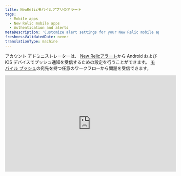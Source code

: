 ```yaml
---
title: NewRelicモバイルアプリのアラート
tags:
  - Mobile apps
  - New Relic mobile apps
  - Authentication and alerts
metaDescription: 'Customize alert settings for your New Relic mobile app, including email or push notifications. View and acknowledge view alerting incidents.'
freshnessValidatedDate: never
translationType: machine
---
```


アカウント アドミニストレーターは、 [New Relicアラート](/docs/alerts-applied-intelligence/new-relic-alerts/get-started/introduction-applied-intelligence)から Android および iOS デバイスでプッシュ通知を受信するための設定を行うことができます。 [モバイル プッシュ](/docs/alerts-applied-intelligence/notifications/notification-integrations#mobile_push)の宛先を持つ任意のワークフローから問題<InlinePopover type="alerts"/>を受信できます。

<iframe
  width="560"
  height="315"
  src="https://www.youtube.com/embed/bVJZUatrCpY"
  title="YouTube video player"
  frameborder="0"
  allow="accelerometer; autoplay; clipboard-write; encrypted-media; gyroscope; picture-in-picture; web-share"
  allowfullscreen
/>

## 要件 [#requirements]

[New Relic One ユーザー モデル](/docs/accounts/original-accounts-billing/original-product-based-pricing/overview-user-models)と[元のユーザー モデル](/docs/accounts/original-accounts-billing/original-product-based-pricing/overview-user-models)の両方のユーザーは、モバイル プッシュを[宛先](/docs/alerts-applied-intelligence/notifications/notification-integrations#mobile_push)として使用するワークフローを設定できます。

## 通知のオン/オフ [#enabling-alerts]

Android または iOS アプリから New Relic アカウントにログインすると、デバイスは自動的にユーザーに関連付けられます。[モバイルプッシュの送信先を必ずワークフローに追加して](/docs/alerts-applied-intelligence/applied-intelligence/incident-workflows/incident-workflows#add-workflow)ください。

## 問題のインシデントの詳細を表示する [#viewing-alerts]

通知は、デバイスのロック画面に自動的に表示されます。New Relic アプリを起動する。

1. デバイスに応じて、次の手順を実行します。

   * Androidデバイスでは、通知ドロワーから通知をタップします。
   * iOSデバイスでは、画面をスワイプします。

2. New Relic アプリの

   <DNT>**Alerts**</DNT>

   メニューから、任意の問題を選択して、関連付けられているアプリケーションのエラーの詳細を表示します。

3. 必要に応じて、

   <DNT>**Acknowledge**</DNT>

   を選択します。

4. 必要に応じて、追加の詳細を表示するには、

   <DNT>**Overview**</DNT>

   、

   <DNT>**Incidents**</DNT>

   、または

   <DNT>**Issue log**</DNT>

   を選択します。

メイン メニューの<DNT>**Alerts**</DNT>リストには、時間順に並べられた問題が表示されます。追加のフィルターを適用したり、右上の時間枠を変更したりすることもできます。

## アラート設定のトラブルシューティング [#troubleshooting]

モバイル デバイスでプッシュ通知が機能しない場合:

1. 要件 [を満たしていることを確認する](#requirements) 。
2. [アラートが有効になっていることを確認する](#enabling-alerts).
3. New Relic がプッシュ通知の送信を許可されていることを確認するには、モバイル デバイスの[通知設定](#notification-settings)を確認してください。

モバイルデバイスの通知設定が正しいにもかかわらず、通知を受け取れない場合は、 [アカウントからデバイスを削除](#account-delete) した後、 [アンインストール](#uninstall-app) と [New Relic アプリケーションを再インストール](#reinstall-app) してください。

<CollapserGroup>
  <Collapser
    id="notification-settings"
    title="モバイルデバイスの通知設定を確認してください"
  >
    お使いの端末の手順に従ってください。

    <table>
      <thead>
        <tr>
          <th style={{ width: "150px" }}>
            <DNT>
              **Device**
            </DNT>
          </th>

          <th>
            <DNT>
              **To check notification settings:**
            </DNT>
          </th>
        </tr>
      </thead>

      <tbody>
        <tr>
          <td>
            Android
          </td>

          <td>
            1. Android デバイスの

               <DNT>**Settings**</DNT>

               から、

               <DNT>**Sound and notification**</DNT>

               を選択します。

            2. 音量の設定を確認してください。

            3. オプション:

               <DNT>**Also vibrate for calls**</DNT>

               を有効にします。

            4. <DNT>**Interruptions**</DNT>

               の設定を確認してください。

            5. <DNT>**Notification**</DNT>

               の設定を確認してください。

            6. <DNT>**App notifications**</DNT>

               の設定を確認します: New Relic アプリを選択し、

               <DNT>**Block**</DNT>

               と

               <DNT>**Priority**</DNT>

               の設定を確認します。
          </td>
        </tr>

        <tr>
          <td>
            iOS
          </td>

          <td>
            1. [\[サイレント\]](http://support.apple.com/kb/HT5463)がオフになっていることを確認します。iOS

               <DNT>**Settings**</DNT>

               アプリから、

               <DNT>**Do Not Disturb**</DNT>

               を選択し、

               <DNT>**Manual**</DNT>

               スイッチがオフになっていることを確認します。

            2. New Relic アプリが通知の送信を許可されていることを確認します。iOS

               <DNT>**Settings**</DNT>

               アプリから

               <DNT>**Notifications**</DNT>

               を選択し、アプリリストから New Relic アプリを見つけます。

            3. <DNT>**Allow Notifications**</DNT>

               スイッチがオンになっていることを確認します。

            4. 集計スタイルが

               <DNT>**Banners**</DNT>

               または

               <DNT>**Alerts**</DNT>

               に設定されていることを確認してください。

            5. オプション: 音声アラートを有効にするには、

               <DNT>**Sounds**</DNT>

               オンに設定します。
          </td>
        </tr>
      </tbody>
    </table>
  </Collapser>

  <Collapser
    id="account-delete"
    title="NewRelicアカウントからAndroidまたはiOSデバイスを削除します"
  >
    New Relic アカウントからモバイル デバイスを削除するには、NerdGraph API エクスプローラーを使用します。

    1. <DNT>**Query**</DNT> [現在のデバイス](https://api.newrelic.com/graphiql?#query=query%20List%20%7B%0A%20%20actor%20%7B%0A%20%20%20%20mobilePushNotification%20%7B%0A%20%20%20%20%20%20devices%20%7B%0A%20%20%20%20%20%20%20%20appVersion%0A%20%20%20%20%20%20%20%20deviceId%0A%20%20%20%20%20%20%20%20deviceName%0A%20%20%20%20%20%20%20%20operatingSystem%0A%20%20%20%20%20%20%7D%0A%20%20%20%20%7D%0A%20%20%7D%0A%7D%0A)を確認するには、アクター -> mobilePushNotification -> デバイスを選択し、appVersion、deviceId、および deviceName を選択します。 このクエリを実行してデバイスのリストを取得します。

    2. <DNT>**Mutate**</DNT> デバイス[を削除する](https://api.newrelic.com/graphiql?#query=mutation%20%7B%0A%20%20mobilePushNotificationRemoveDevice%28deviceId%3A%20%22%22%29%20%7B%0A%20%20%20%20message%0A%20%20%7D%0A%7D%0A)には、mutation -> mobilePushNotificationRemoveDevice を選択し、上記のリストから deviceId を渡します。

       または、メニュー -> Settingsからアプリ内の<DNT>**Settings**</DNT>オプションからデバイスを削除することもできます。

    3. <DNT>**Push notification devices**</DNT>の下を見て、そこから削除してください。 iOSでは右から左にスライドして<DNT>**Delete**</DNT>デバイスに移動し、Androidではタップして <DNT>**Delete**</DNT>

       [再インストール](#uninstall-app) お使いのデバイスからNew Relicアプリを再インストールする手順を続けます。
  </Collapser>

  <Collapser
    id="uninstall-app"
    title="NewRelicモバイルアプリをアンインストールします"
  >
    手順に従って、端末からNew Relicアプリをアンインストールしてから、再インストールしてください。

    <table>
      <thead>
        <tr>
          <th style={{ width: "150px" }}>
            <DNT>
              **Device**
            </DNT>
          </th>

          <th>
            <DNT>
              **To uninstall the New Relic app:**
            </DNT>
          </th>
        </tr>
      </thead>

      <tbody>
        <tr>
          <td>
            Android
          </td>

          <td>
            1. Android デバイスの

               <DNT>**Settings**</DNT>

               から

               <DNT>**Apps**</DNT>

               を選択し、New Relic アプリを選択します。

            2. <DNT>**Uninstall**</DNT>

               を選択します。

            3. [再インストール](#reinstall-app) New Relic アプリをインストールする手順を続けます。
          </td>
        </tr>

        <tr>
          <td>
            iOS
          </td>

          <td>
            1. iOSのホーム画面で、New Relicのアイコンを揺れるまで長押しします。

            2. [アプリを削除する](http://support.apple.com/kb/TI135)には、

               <DNT>**X**</DNT>

               アイコンを選択します。

            3. [再インストール](#reinstall-app) New Relic アプリをインストールする手順を続けます。
          </td>
        </tr>
      </tbody>
    </table>
  </Collapser>

  <Collapser
    id="reinstall-app"
    title="NewRelicモバイルアプリを再インストールします"
  >
    New Relic モバイルアプリを再インストールするには。

    1. Android デバイスから[<DNT>**Google Play Store**</DNT>](https://play.google.com/store/apps/details?id=com.newrelic.rpm)を選択します。

       また

       iOS デバイスのホーム画面から[<DNT>**App Store**</DNT>を選択します。](https://itunes.apple.com/us/app/new-relic/id594038638?mt=8)

    2. <DNT>**New Relic**</DNT>を検索します。

    3. アプリをダウンロードします。

    4. ダウンロードが終了したら、New Relic のアカウントで New Relic モバイルアプリにサインインします。
  </Collapser>
</CollapserGroup>